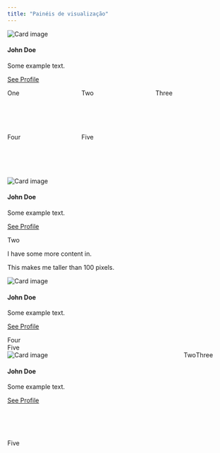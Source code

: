 ```yaml
---
title: "Painéis de visualização"
---
```




<div class="card" style="width:400px">
<img class="card-img-top" src="paineis/PainelVigilanciaMaterna.png" alt="Card image">
<div class="card-body">
<h4 class="card-title">John Doe</h4>
<p class="card-text">Some example text.</p>
<a href="#" class="btn btn-primary">See Profile</a>
</div>
</div>


<style>
.wrapper {
  display: grid;
  grid-template-columns: repeat(3, 1fr);
  grid-auto-rows: 100px;
}

.box1 {
  grid-column-start: 1;
  grid-column-end: 2;
  grid-row-start: 1;
  grid-row-end: 2;
}

.box2 {
  grid-column-start: 2;
  grid-row-start: 1;
  grid-row-end: 2;
}

</style>

<div class="wrapper">
  <div class="box1">One</div>
  <div class="box2">Two</div>
  <div class="box3">Three</div>
  <div class="box4">Four</div>
  <div class="box5">Five</div>
</div>


<div class="wrapper">
<div>
<div class="card" style="width:400px">
<img class="card-img-top" src="paineis/PainelVigilanciaMaterna.png" alt="Card image">
<div class="card-body">
<h4 class="card-title">John Doe</h4>
<p class="card-text">Some example text.</p>
<a href="#" class="btn btn-primary">See Profile</a>
</div>
</div>
<div>
Two
<p>I have some more content in.</p>
<p>This makes me taller than 100 pixels.</p>
</div>
<div>
<div class="card" style="width:400px">
<img class="card-img-top" src="paineis/PainelVigilanciaMaterna.png" alt="Card image">
<div class="card-body">
<h4 class="card-title">John Doe</h4>
<p class="card-text">Some example text.</p>
<a href="#" class="btn btn-primary">See Profile</a>
</div>
</div>
<div>Four</div>
<div>Five</div>
</div>

<div class="wrapper">
<div class="box1">
<div class="card" style="width:400px">
<img class="card-img-top" src="paineis/PainelVigilanciaMaterna.png" alt="Card image">
<div class="card-body">
<h4 class="card-title">John Doe</h4>
<p class="card-text">Some example text.</p>
<a href="#" class="btn btn-primary">See Profile</a>
</div>
</div>

</div>
<div class="box2">Two</div>
<div class="box3">Three</div>
<div class="box4">

</div>

</div>
<div class="box5">Five</div>
</div>




